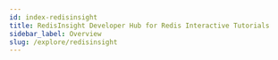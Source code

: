 ```yaml
---
id: index-redisinsight
title: RedisInsight Developer Hub for Redis Interactive Tutorials
sidebar_label: Overview
slug: /explore/redisinsight
---
```



<div class="row">

<div class="col">
  <RedisCard
    title="New to RedisInsight"
    imgPath="redisinsight.png"
    description="Getting started with RedisInsight"
    preview="redisinsight.png"
    page="/explore/redisinsight/getting-started"
  />
</div>

<div class="col">
  <RedisCard
    title="RedisInsight Browser Visualization Tutorial"
    imgPath="redisinsight.png"
    description="Visualize Redis database keys using the RedisInsight Browser Tool"
    preview="redisinsight.png"
    page="/explore/redisinsight/browser"
  />
</div>

 <div class="col">
    <RedisCard
        title="How To Use The RedisInsight Slowlog Debugging Tool"
        description="Debug Redis using the RedisInsight Slowlog Debugging Tool"
        page="/explore/redisinsight/slowlog"
        />
 </div>
</div>
<div class="row">

<div class="col">
  <RedisCard
    title="RedisInsight Memory Analyzer Tutorial"
    description="Optimize & Analyze Redis using the RedisInsight Memory Analyzer Tool"
    page="/explore/redisinsight/memoryanalyzer"
  />
</div>

<div class="col">
  <RedisCard
    title="How To Use The RedisInsight Cluster Management Tool"
    imgPath="redisinsight.png"
    description="Manage Your Redis Cluster using the RedisInsight Cluster Management Tool"
    preview="redisinsight.png"
    page="/explore/redisinsight/cluster"
  />
</div>

<div class="col">
  <RedisCard
    title="RedisInsight For Redis Streams Tutorial"
    imgPath="redisinsight.png"
    description="Use Redis Streams Consumer Groups with RedisInsight"
    preview="redisinsight.png"
    page="/explore/redisinsight/streams"
  />
</div>

</div>

 <div class="row">

<div class="col">
  <RedisCard
    title="How To Use The RedisInsight Profiler Tool"
    description="Analyze Your Redis Commands Using The Monitor Command"
    page="/explore/redisinsight/profiler"
  />
</div>

<div class="col">
  <RedisCard
    title="Graph Browser Visualization Tutorial"
    imgPath=""
    description="Query, Visualize and Manipulate Graphs using the Graph Browser Visualization Tool"
    preview="redisinsight.png"
    page="/explore/redisinsight/redisgraph"
  />
</div>

<div class="col">
  <RedisCard
    title="How To Use The Triggers and Functions Browser Tool"
    imgPath="redisinsight.png"
    description="Write Your Serverless Redis function using the Triggers and Functions Browser Tool"
    preview="redisinsight.png"
    page="/explore/redisinsight/redisgears"
  />
</div>

</div>

 <div class="row">

<div class="col">
  <RedisCard
    title="Time Series Data Management Tutorial"
    description="Manage Redis time-series data using the Time Series Browser Tool"
    page="/explore/redisinsight/redistimeseries"
  />
</div>

<div class="col">
  <RedisCard
    title="How To Use The Search Browser Tool"
    imgPath=""
    description="Perform Database Search and Analytics using the Search Browser Tool"
    preview="redisinsight.png"
    page="/explore/redisinsight/redisearch"
  />
</div>

<div class="col">
  <RedisCard
    title="Elasticache Auto Discovery Using RedisInsight Tutorial"
    imgPath=""
    description="Utilize Elasticache Auto Discovery For Redis with RedisInsight"
    preview="redisinsight.png"
    page="/explore/redisinsight/autodiscover"
  />
</div>

</div>
